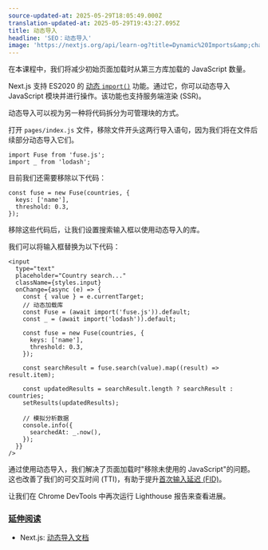 ```yaml
---
source-updated-at: 2025-05-29T18:05:49.000Z
translation-updated-at: 2025-05-29T19:43:27.095Z
title: 动态导入
headline: 'SEO：动态导入'
image: 'https://nextjs.org/api/learn-og?title=Dynamic%20Imports&amp;chapter=25'
---
```


在本课程中，我们将减少初始页面加载时从第三方库加载的 JavaScript 数量。

Next.js 支持 ES2020 的 [动态 `import()`](/docs/advanced-features/dynamic-import) 功能。通过它，你可以动态导入 JavaScript 模块并进行操作。该功能也支持服务端渲染 (SSR)。

动态导入可以视为另一种将代码拆分为可管理块的方式。

打开 `pages/index.js` 文件，移除文件开头这两行导入语句，因为我们将在文件后续部分动态导入它们。

```
import Fuse from 'fuse.js';
import _ from 'lodash';
```

目前我们还需要移除以下代码：

```
const fuse = new Fuse(countries, {
  keys: ['name'],
  threshold: 0.3,
});
```

移除这些代码后，让我们设置搜索输入框以使用动态导入的库。

我们可以将输入框替换为以下代码：

```
<input
  type="text"
  placeholder="Country search..."
  className={styles.input}
  onChange={async (e) => {
    const { value } = e.currentTarget;
    // 动态加载库
    const Fuse = (await import('fuse.js')).default;
    const _ = (await import('lodash')).default;
 
    const fuse = new Fuse(countries, {
      keys: ['name'],
      threshold: 0.3,
    });
 
    const searchResult = fuse.search(value).map((result) => result.item);
 
    const updatedResults = searchResult.length ? searchResult : countries;
    setResults(updatedResults);
 
    // 模拟分析数据
    console.info({
      searchedAt: _.now(),
    });
  }}
/>
```

通过使用动态导入，我们解决了页面加载时"移除未使用的 JavaScript"的问题。这也改善了我们的可交互时间 (TTI)，有助于提升[首次输入延迟 (FID)](/learn/seo/fid)。

让我们在 Chrome DevTools 中再次运行 Lighthouse 报告来查看进展。

### [延伸阅读](#further-reading)

*   Next.js: [动态导入文档](/docs/advanced-features/dynamic-import)